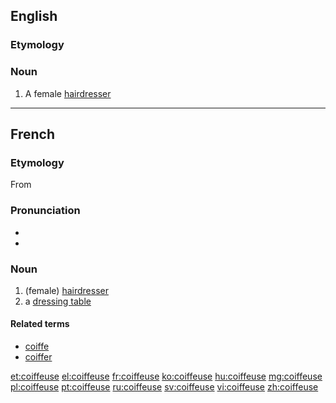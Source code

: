 ==English==

===Etymology===
{{borrowing|fr}}

===Noun===
{{en-noun}}

# A female [[hairdresser]]

----

==French==

===Etymology===
From {{suffix|coiffer|euse|lang=fr}}

===Pronunciation===
* {{IPA|/kwa.føz/|lang=fr}}
* {{audio|Fr-coiffeuse.ogg|Audio}}

===Noun===
{{fr-noun|f|m=coiffeur}}

# (female) [[hairdresser]]
# a [[dressing table]]

====Related terms====
* [[coiffe]]
* [[coiffer#French|coiffer]]

[[et:coiffeuse]]
[[el:coiffeuse]]
[[fr:coiffeuse]]
[[ko:coiffeuse]]
[[hu:coiffeuse]]
[[mg:coiffeuse]]
[[pl:coiffeuse]]
[[pt:coiffeuse]]
[[ru:coiffeuse]]
[[sv:coiffeuse]]
[[vi:coiffeuse]]
[[zh:coiffeuse]]